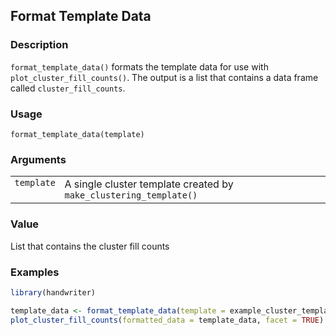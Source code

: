 ## Format Template Data {.unnumbered}


### Description

<code>format_template_data()</code> formats the template data for use with
<code>plot_cluster_fill_counts()</code>. The output is a list that contains a data frame
called <code>cluster_fill_counts</code>.



### Usage

<pre><code class='language-R'>format_template_data(template)
</code></pre>


### Arguments

<table>
<tr><td style = "white-space: nowrap; font-family: monospace; vertical-align: top"><code id="template">template</code></td>
<td>
A single cluster template created by
<code>make_clustering_template()</code>
</td></tr>
</table>


### Value

List that contains the cluster fill counts



### Examples
```r
library(handwriter)

template_data <- format_template_data(template = example_cluster_template)
plot_cluster_fill_counts(formatted_data = template_data, facet = TRUE)



```
